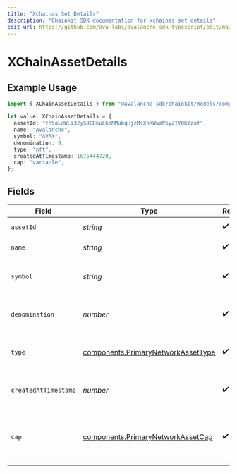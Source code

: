 ```yaml
---
title: "Xchainas Set Details"
description: "Chainkit SDK documentation for xchainas set details"
edit_url: https://github.com/ava-labs/avalanche-sdk-typescript/edit/main/chainkit/docs/models/components/xchainassetdetails.md
---
```


# XChainAssetDetails

## Example Usage

```typescript
import { XChainAssetDetails } from "@avalanche-sdk/chainkit/models/components";

let value: XChainAssetDetails = {
  assetId: "th5aLdWLi32yS9ED6uLGoMMubqHjzMsXhKWwzP6yZTYQKYzof",
  name: "Avalanche",
  symbol: "AVAX",
  denomination: 9,
  type: "nft",
  createdAtTimestamp: 1675444720,
  cap: "variable",
};
```

## Fields

| Field                                                                                    | Type                                                                                     | Required                                                                                 | Description                                                                              | Example                                                                                  |
| ---------------------------------------------------------------------------------------- | ---------------------------------------------------------------------------------------- | ---------------------------------------------------------------------------------------- | ---------------------------------------------------------------------------------------- | ---------------------------------------------------------------------------------------- |
| `assetId`                                                                                | *string*                                                                                 | :heavy_check_mark:                                                                       | Unique ID for an asset.                                                                  | th5aLdWLi32yS9ED6uLGoMMubqHjzMsXhKWwzP6yZTYQKYzof                                        |
| `name`                                                                                   | *string*                                                                                 | :heavy_check_mark:                                                                       | Name of this asset.                                                                      | Avalanche                                                                                |
| `symbol`                                                                                 | *string*                                                                                 | :heavy_check_mark:                                                                       | Symbol for this asset (max 4 characters).                                                | AVAX                                                                                     |
| `denomination`                                                                           | *number*                                                                                 | :heavy_check_mark:                                                                       | Denomination of this asset to represent fungibility.                                     | 9                                                                                        |
| `type`                                                                                   | [components.PrimaryNetworkAssetType](https://github.com/ava-labs/avalanche-sdk-typescript/blob/main/chainkit/models/components/primarynetworkassettype.md) | :heavy_check_mark:                                                                       | Type of asset like SECP256K1 or NFT.                                                     |                                                                                          |
| `createdAtTimestamp`                                                                     | *number*                                                                                 | :heavy_check_mark:                                                                       | Timestamp in seconds this asset was created on.                                          | 1675444720                                                                               |
| `cap`                                                                                    | [components.PrimaryNetworkAssetCap](https://github.com/ava-labs/avalanche-sdk-typescript/blob/main/chainkit/models/components/primarynetworkassetcap.md)   | :heavy_check_mark:                                                                       | Cap represents if an asset is a variable or fixed cap asset.                             |                                                                                          |
